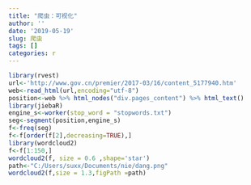 ```yaml
---
title: "爬虫：可视化"
author: ''
date: '2019-05-19'
slug: 爬虫
tags: []
categories: r
---
```

```r
library(rvest)
url<-'http://www.gov.cn/premier/2017-03/16/content_5177940.htm'
web<-read_html(url,encoding="utf-8")
position<-web %>% html_nodes("div.pages_content") %>% html_text()
library(jiebaR)
engine_s<-worker(stop_word = "stopwords.txt")
seg<-segment(position,engine_s)
f<-freq(seg)
f<-f[order(f[2],decreasing=TRUE),]
library(wordcloud2)
f<-f[1:150,]
wordcloud2(f, size = 0.6 ,shape='star') 
path<-"C:/Users/suxx/Documents/nie/dang.png"
wordcloud2(f,size = 1.3,figPath =path)

```



